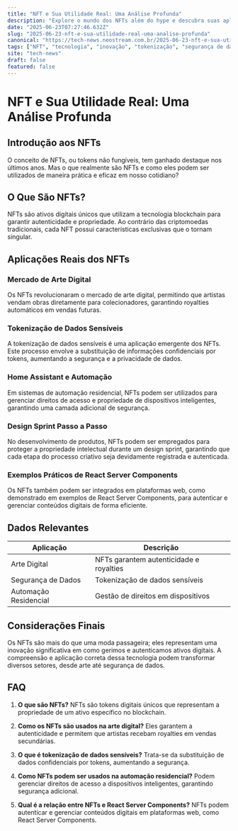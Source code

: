 ```yaml
---
title: "NFT e Sua Utilidade Real: Uma Análise Profunda"
description: "Explore o mundo dos NFTs além do hype e descubra suas aplicações reais e práticas em diversos setores, incluindo design e segurança de dados."
date: "2025-06-23T07:27:46.632Z"
slug: "2025-06-23-nft-e-sua-utilidade-real-uma-analise-profunda"
canonical: "https://tech-news.neostream.com.br/2025-06-23-nft-e-sua-utilidade-real-uma-analise-profunda"
tags: ["NFT", "tecnologia", "inovação", "tokenização", "segurança de dados"]
site: "tech-news"
draft: false
featured: false
---
```


# NFT e Sua Utilidade Real: Uma Análise Profunda

## Introdução aos NFTs
O conceito de NFTs, ou tokens não fungíveis, tem ganhado destaque nos últimos anos. Mas o que realmente são NFTs e como eles podem ser utilizados de maneira prática e eficaz em nosso cotidiano?

## O Que São NFTs?
NFTs são ativos digitais únicos que utilizam a tecnologia blockchain para garantir autenticidade e propriedade. Ao contrário das criptomoedas tradicionais, cada NFT possui características exclusivas que o tornam singular.

## Aplicações Reais dos NFTs

### Mercado de Arte Digital
Os NFTs revolucionaram o mercado de arte digital, permitindo que artistas vendam obras diretamente para colecionadores, garantindo royalties automáticos em vendas futuras.

### Tokenização de Dados Sensíveis
A tokenização de dados sensíveis é uma aplicação emergente dos NFTs. Este processo envolve a substituição de informações confidenciais por tokens, aumentando a segurança e a privacidade de dados.

### Home Assistant e Automação
Em sistemas de automação residencial, NFTs podem ser utilizados para gerenciar direitos de acesso e propriedade de dispositivos inteligentes, garantindo uma camada adicional de segurança.

### Design Sprint Passo a Passo
No desenvolvimento de produtos, NFTs podem ser empregados para proteger a propriedade intelectual durante um design sprint, garantindo que cada etapa do processo criativo seja devidamente registrada e autenticada.

### Exemplos Práticos de React Server Components
Os NFTs também podem ser integrados em plataformas web, como demonstrado em exemplos de React Server Components, para autenticar e gerenciar conteúdos digitais de forma eficiente.

## Dados Relevantes
| Aplicação | Descrição |
|-----------|-----------|
| Arte Digital | NFTs garantem autenticidade e royalties |
| Segurança de Dados | Tokenização de dados sensíveis |
| Automação Residencial | Gestão de direitos em dispositivos |

## Considerações Finais
Os NFTs são mais do que uma moda passageira; eles representam uma inovação significativa em como gerimos e autenticamos ativos digitais. A compreensão e aplicação correta dessa tecnologia podem transformar diversos setores, desde arte até segurança de dados.

## FAQ

1. **O que são NFTs?**
   NFTs são tokens digitais únicos que representam a propriedade de um ativo específico no blockchain.

2. **Como os NFTs são usados na arte digital?**
   Eles garantem a autenticidade e permitem que artistas recebam royalties em vendas secundárias.

3. **O que é tokenização de dados sensíveis?**
   Trata-se da substituição de dados confidenciais por tokens, aumentando a segurança.

4. **Como NFTs podem ser usados na automação residencial?**
   Podem gerenciar direitos de acesso a dispositivos inteligentes, garantindo segurança adicional.

5. **Qual é a relação entre NFTs e React Server Components?**
   NFTs podem autenticar e gerenciar conteúdos digitais em plataformas web, como React Server Components.